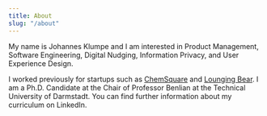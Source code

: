 ---
title: About
slug: "/about"
---
My name is Johannes Klumpe and I am interested in Product Management, Software Engineering, Digital Nudging, Information Privacy, and User Experience Design. 

I worked previously for startups such as [ChemSquare](https://www.chemsquare.com/) and [Lounging Bear](https://loungingbear.com/). I am a Ph.D. Candidate at the Chair of Professor Benlian at the Technical University of Darmstadt. You can find further information about my curriculum on LinkedIn. 

<br/>
<br/>

<Title text="Other places" /> 

- [Telegram](https://t.me/kjhnns)
- [Twitter](https://twitter.com/kjhnns)
- [Github](https://github.com/kjhnns)
- [LinkedIn](https://linkedin.com/in/klumpe/)
